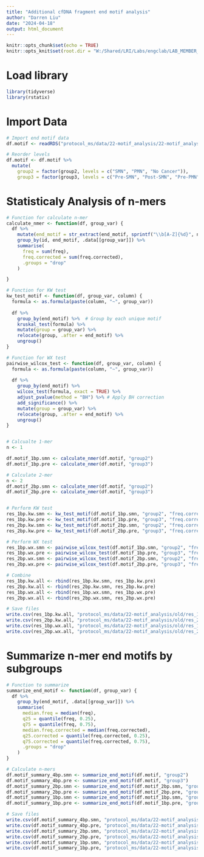 ---
title: "Additional cfDNA fragment end motif analysis"
author: "Darren Liu"
date: "2024-04-18"
output: html_document
---

```{r setup, include=FALSE}
knitr::opts_chunk$set(echo = TRUE)
knitr::opts_knit$set(root.dir = "W:/Shared/LRI/Labs/engclab/LAB_MEMBER_CENTRAL/Darren_Liu/3_cf-DNA")

```

# Load library
```{r libraries}

library(tidyverse)
library(rstatix)

```

# Import Data
```{r import}

# Import end motif data
df.motif <- readRDS("protocol_ms/data/22-motif_analysis/22-motif_analysis.4bp.rds")

# Reorder levels
df.motif <- df.motif %>% 
  mutate(
    group2 = factor(group2, levels = c("SMN", "PMN", "No Cancer")),
    group3 = factor(group3, levels = c("Pre-SMN", "Post-SMN", "Pre-PMN", "Post-PMN", "No Cancer")))


```

# Statisticaly Analysis of n-mers 
```{r stat_nmer}

# Function for calculate n-mer 
calculate_nmer <- function(df, group_var) {
  df %>% 
    mutate(end_motif = str_extract(end_motif, sprintf("\\b[A-Z]{%d}", n))) %>% # Extracts the first n characters from 4-mer end_motifs
    group_by(id, end_motif, .data[[group_var]]) %>%
    summarise(
      freq = sum(freq), 
      freq.corrected = sum(freq.corrected), 
      .groups = "drop"
    )

}

# Function for KW test 
kw_test_motif <- function(df, group_var, column) {
  formula <- as.formula(paste(column, "~", group_var))
  
  df %>%
    group_by(end_motif) %>%  # Group by each unique motif
    kruskal_test(formula) %>%
    mutate(group = group_var) %>%
    relocate(group, .after = end_motif) %>%
    ungroup()
}

# Function for WX test 
pairwise_wilcox_test <- function(df, group_var, column) {
  formula <- as.formula(paste(column, "~", group_var))
  
  df %>%
    group_by(end_motif) %>%
    wilcox_test(formula, exact = TRUE) %>%
    adjust_pvalue(method = "BH") %>% # Apply BH correction
    add_significance() %>% 
    mutate(group = group_var) %>%
    relocate(group, .after = end_motif) %>% 
    ungroup()
}


# Calcualte 1-mer 
n <- 1

df.motif_1bp.smn <- calculate_nmer(df.motif, "group2")
df.motif_1bp.pre <- calculate_nmer(df.motif, "group3")

# Calculate 2-mer
n <- 2
df.motif_2bp.smn <- calculate_nmer(df.motif, "group2")
df.motif_2bp.pre <- calculate_nmer(df.motif, "group3")


# Perform KW test
res_1bp.kw.smn <- kw_test_motif(df.motif_1bp.smn, "group2", "freq.corrected")
res_1bp.kw.pre <- kw_test_motif(df.motif_1bp.pre, "group3", "freq.corrected")  
res_2bp.kw.smn <- kw_test_motif(df.motif_2bp.smn, "group2", "freq.corrected")
res_2bp.kw.pre <- kw_test_motif(df.motif_2bp.pre, "group3", "freq.corrected")

# Perform WX test
res_1bp.wx.smn <- pairwise_wilcox_test(df.motif_1bp.smn, "group2", "freq.corrected")
res_1bp.wx.pre <- pairwise_wilcox_test(df.motif_1bp.pre, "group3", "freq.corrected")
res_2bp.wx.smn <- pairwise_wilcox_test(df.motif_2bp.smn, "group2", "freq.corrected")
res_2bp.wx.pre <- pairwise_wilcox_test(df.motif_2bp.pre, "group3", "freq.corrected")

# Combine 
res_1bp.kw.all <- rbind(res_1bp.kw.smn, res_1bp.kw.pre)
res_2bp.kw.all <- rbind(res_2bp.kw.smn, res_2bp.kw.pre)
res_1bp.wx.all <- rbind(res_1bp.wx.smn, res_1bp.wx.pre)
res_2bp.wx.all <- rbind(res_2bp.wx.smn, res_2bp.wx.pre)

# Save files
write.csv(res_1bp.kw.all, "protocol_ms/data/22-motif_analysis/old/res_1bp_kw.csv", row.names = FALSE)
write.csv(res_2bp.kw.all, "protocol_ms/data/22-motif_analysis/old/res_2bp_kw.csv", row.names = FALSE)
write.csv(res_1bp.wx.all, "protocol_ms/data/22-motif_analysis/old/res_1bp_wx.csv", row.names = FALSE)
write.csv(res_2bp.wx.all, "protocol_ms/data/22-motif_analysis/old/res_2bp_wx.csv", row.names = FALSE)

```

# Summarize n-mer end motifs by subgroups
```{r summarize}

# Function to summarize
summarize_end_motif <- function(df, group_var) {
  df %>% 
    group_by(end_motif, .data[[group_var]]) %>%
    summarise(
      median.freq = median(freq), 
      q25 = quantile(freq, 0.25), 
      q75 = quantile(freq, 0.75),
      median.freq.corrected = median(freq.corrected), 
      q25.corrected = quantile(freq.corrected, 0.25), 
      q75.corrected = quantile(freq.corrected, 0.75), 
      .groups = "drop"
    )
}

# Calculate n-mers
df.motif_summary_4bp.smn <- summarize_end_motif(df.motif, "group2")
df.motif_summary_4bp.pre <- summarize_end_motif(df.motif, "group3")
df.motif_summary_2bp.smn <- summarize_end_motif(df.motif_2bp.smn, "group2")
df.motif_summary_2bp.pre <- summarize_end_motif(df.motif_2bp.pre, "group3")
df.motif_summary_1bp.smn <- summarize_end_motif(df.motif_1bp.smn, "group2")
df.motif_summary_1bp.pre <- summarize_end_motif(df.motif_1bp.pre, "group3")

# Save files
write.csv(df.motif_summary_4bp.smn, "protocol_ms/data/22-motif_analysis/22-motif_4bp_smn_mediqr.csv", row.names = FALSE)
write.csv(df.motif_summary_4bp.pre, "protocol_ms/data/22-motif_analysis/22-motif_4bp_pre_mediqr.csv", row.names = FALSE)
write.csv(df.motif_summary_2bp.smn, "protocol_ms/data/22-motif_analysis/22-motif_2bp_smn_mediqr.csv", row.names = FALSE)
write.csv(df.motif_summary_2bp.pre, "protocol_ms/data/22-motif_analysis/22-motif_2bp_pre_mediqr.csv", row.names = FALSE)
write.csv(df.motif_summary_1bp.smn, "protocol_ms/data/22-motif_analysis/22-motif_1bp_smn_mediqr.csv", row.names = FALSE )
write.csv(df.motif_summary_1bp.pre, "protocol_ms/data/22-motif_analysis/22-motif_1bp_pre_mediqr.csv", row.names = FALSE)
```
